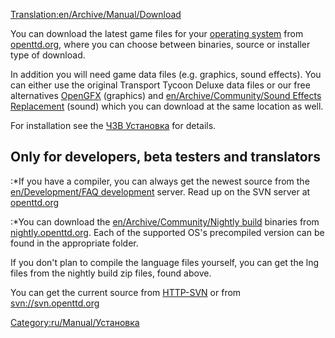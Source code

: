 [[Translation:en/Archive/Manual/Download]]
{{ru/Перевод|en/Archive/Manual/Download|0}}

{{ru/Manual/Оглавление}}
You can download the latest game files for your [[ru/Archive/Compilation and Ports/Операционная система|operating system]] from [http://www.openttd.org/download-stable openttd.org], where you can choose between binaries, source or installer type of download.

In addition you will need game data files (e.g. graphics, sound effects). You can either use the original Transport Tycoon Deluxe data files or our free alternatives [[ru/Archive/Community/OpenGFX Прочти меня|OpenGFX]] (graphics) and [[en/Archive/Community/Sound Effects Replacement]] (sound) which you can download at the same location as well.

For installation see the [[ru/Archive/Manual/ЧЗВ Установка|ЧЗВ Установка]] for details.


== Only for developers, beta testers and translators ==
:*If you have a compiler, you can always get the newest source from the [[en/Development/FAQ development]] server. Read up on the SVN server at [http://www.openttd.org/development openttd.org]
:*You can download the [[en/Archive/Community/Nightly build]] binaries from [http://nightly.openttd.org/ nightly.openttd.org].  Each of the supported OS's precompiled version can be found in the appropriate folder.

If you don't plan to compile the language files yourself, you can get the lng files from the nightly build zip files, found above.

You can get the current source from [http://svn.openttd.org HTTP-SVN] or from svn://svn.openttd.org

[[Category:ru/Manual/Установка]]